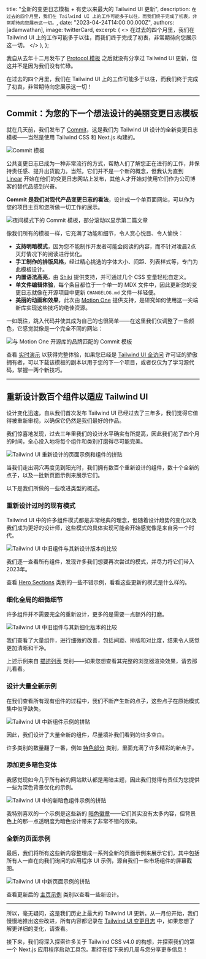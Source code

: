 
  title: "全新的变更日志模板 + 有史以来最大的 Tailwind UI 更新",
  description: `在过去的四个月里，我们在 Tailwind UI 上的工作可能多于以往，而我们终于完成了初衷，非常期待向您展示这一切。`,
  date: "2023-04-24T14:00:00.000Z",
  authors: [adamwathan],
  image: twitterCard,
  excerpt: (
    <>
      在过去的四个月里，我们在 Tailwind UI 上的工作可能多于以往，而我们终于完成了初衷，非常期待向您展示这一切。
    </>
  ),
};

我自从去年十二月发布了 [Protocol 模板](https://tailwindui.com/templates/protocol) 之后就没有分享过 Tailwind UI 更新，但这并不是因为我们没有忙碌。

在过去的四个月里，我们在 Tailwind UI 上的工作可能多于以往，而我们终于完成了初衷，非常期待向您展示这一切！

---

## Commit：为您的下一个想法设计的美丽变更日志模板

就在几天前，我们发布了 [Commit](https://tailwindui.com/templates/commit)，这是我们为 Tailwind UI 设计的全新变更日志模板——当然是使用 Tailwind CSS 和 Next.js 构建的。

<p>
  <Link href="https://tailwindui.com/templates/commit">
    <Image src={commitTemplate} alt="Commit 模板" />
  </Link>
</p>

公共变更日志已成为一种非常流行的方式，帮助人们了解您正在进行的工作，并保持责任感、提升出货能力。当然，它们并不是一个新的概念，但我认为直到 [Linear](https://linear.app/changelog) 开始在他们的变更日志网站上发布，其他人才开始对使用它们作为公司博客的替代品感到兴奋。

**Commit 是我们对现代产品变更日志的看法**，设计成一个单页面网站，可以作为您的项目主页和您所做一切工作的展示。

<Image
  alt="夜间模式下的 Commit 模板，部分滚动以显示第二篇文章"
  src={commitTemplateDarkMode}
/>

像我们所有的模板一样，它充满了功能和细节，令人赏心悦目、令人愉快：

- **支持明暗模式**，因为您不能制作开发者可能会阅读的内容，而不针对凌晨2点灭灯情况下的阅读进行优化。
- **手工制作的排版风格**，经过精心挑选的字体大小、间距、列表样式等，专门为此模板设计。
- **内置语法高亮**，由 [Shiki](https://github.com/shikijs/shiki) 提供支持，并可通过几个 CSS 变量轻松自定义。
- **单文件编辑体验**，每个条目都位于一个单一的 MDX 文件中，因此更新您的变更日志就像在开源项目中更新 `CHANGELOG.md` 文件一样轻便。
- **美丽的动画和效果**，此次由 [Motion One](https://motion.dev/) 提供支持，是研究如何使用这一尖端新库实现这些技巧的绝佳资源。

一如既往，跳入代码并使其成为自己的也很简单——在这里我们仅调整了一些颜色，它感觉就像是一个完全不同的网站：

<Image
  alt="与 Motion One 开源库的品牌匹配的 Commit 模板"
  src={commitTemplateForMotionOne}
/>

查看 [实时演示](https://commit.tailwindui.com) 以获得完整体验，如果您已经是 [Tailwind UI 全访问](https://tailwindui.com/all-access) 许可证的骄傲拥有者，可以下载该模板的副本以用于您的下一个项目，或者仅仅为了学习源代码，掌握一两个新技巧。

---

## 重新设计数百个组件以适应 Tailwind UI

设计变化迅速，自从我们首次发布 Tailwind UI 已经过去了三年多，我们觉得它值得被重新审视，以确保它仍然是我们最好的作品。

我们惊喜地发现，过去三年里我们的设计水平确实有所提高，因此我们花了四个月的时间，全心投入地将每个组件和类别打磨得尽可能完美。

<Image alt="Tailwind UI 重新设计的页面示例和组件的拼贴" src={tailwindUiRefresh} />

当我们走出洞穴再度见到阳光时，我们拥有数百个重新设计的组件，数十个全新的点子，以及一批新页面示例来展示它们。

以下是我们所做的一些改进类型的概述。

### 重新设计过时的现有模式

Tailwind UI 中的许多组件模式都是非常经典的理念，但随着设计趋势的变化以及我们成为更好的设计师，这些模式的具体实现可能会开始感觉像是来自另一个时代。

<Image
  alt="Tailwind UI 中旧组件与其新设计版本的比较"
  src={tailwindUiRedesignedComponents}
/>

我们逐一查看所有组件，发现许多我们想要再次尝试的模式，并尽力将它们带入2023年。

查看 [Hero Sections](https://tailwindui.com/components/marketing/sections/heroes) 类别的一些不错示例，看看这些更新的模式是什么样的。

### 细化全局的细微细节

许多组件并不需要完全的重新设计，更多的是需要一点额外的打磨。

<Image
  alt="Tailwind UI 中旧组件与其新细化版本的比较"
  src={tailwindUiSubtleImprovements}
/>

我们查看了大量组件，进行细微的改善，包括间距、排版和对比度，结果令人感觉更加清晰和干净。

上述示例来自 [描述列表](https://tailwindui.com/components/application-ui/data-display/description-lists) 类别——如果您想查看其完整的浏览器渲染效果，请去那儿看看。

### 设计大量全新示例

在我们查看所有现有组件的过程中，我们不断产生新的点子，这些点子在原始模式集中似乎缺失。

<Image alt="Tailwind UI 中新组件示例的拼贴" src={tailwindUiNewComponents} />

因此，我们设计了大量全新的组件，尽量填补我们看到的许多空白。

许多类别的数量翻了一番，例如 [特色部分](https://tailwindui.com/components/marketing/sections/feature-sections) 类别，里面充满了许多精彩的新点子。

### 添加更多暗色变体

我感觉现如今几乎所有新的网站默认都是黑暗主题，因此我们觉得有责任为您提供一些为深色背景优化的示例。

<Image alt="Tailwind UI 中的新暗色组件示例的拼贴" src={tailwindUiDarkComponents} />

我特别喜欢的一个示例是这些新的 [暗色徽章](https://tailwindui.com/components/application-ui/elements/badges#component-1a0b76697fe2397f5a2be799049ccd02)——它们其实没有太多内容，但背景色上的那一点透明度为暗色设计带来了非常不错的效果。

### 全新的页面示例

最后，我们将所有这些新内容整理成一系列全新的页面示例来展示它们，其中包括所有人一直在向我们询问的应用程序 UI 示例，源自我们一些市场组件的屏幕截图。

<Image alt="Tailwind UI 中新页面示例的拼贴" src={tailwindUiNewPageExamples} />

查看更新后的 [主页示例](https://tailwindui.com/components/application-ui/page-examples/home-screens) 类别以查看一些新设计。

---

所以，毫无疑问，这是我们历史上最大的 Tailwind UI 更新。从一月份开始，我们慢慢地推出这些改进，所有内容都记录在 [Tailwind UI 变更日志](https://tailwindui.com/changelog) 中，如果您想了解更详细的变化，请查看。

接下来，我们将深入探索许多关于 Tailwind CSS v4.0 的构想，并探索我们的第一个 Next.js 应用程序启动工具包。期待在接下来的几周与您分享更多信息！
